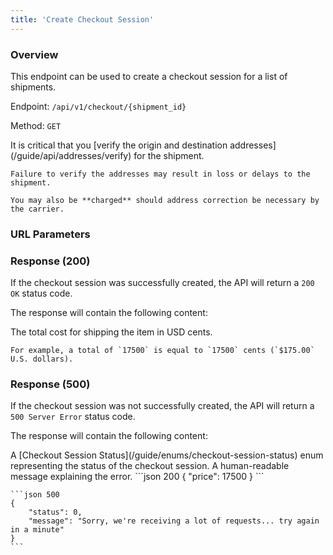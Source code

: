 ```yaml
---
title: 'Create Checkout Session'
---
```



### Overview

This endpoint can be used to create a checkout session for a list of shipments.

Endpoint: `/api/v1/checkout/{shipment_id}`

Method: `GET`

<Warning>
    It is critical that you [verify the origin and destination addresses](/guide/api/addresses/verify) for the shipment.

    Failure to verify the addresses may result in loss or delays to the shipment.

    You may also be **charged** should address correction be necessary by the carrier.
</Warning>

### URL Parameters

<ShipmentIdField action="purchase"/>

### Response (200)

If the checkout session was successfully created, the API will return a `200 OK` status code.

The response will contain the following content:

<ResponseField name="price" type="integer" required>
    The total cost for shipping the item in USD cents.

    For example, a total of `17500` is equal to `17500` cents (`$175.00` U.S. dollars).
</ResponseField>

### Response (500)

If the checkout session was not successfully created, the API will return a `500 Server Error` status code.

The response will contain the following content:

<ResponseField name="status" type="integer" required>
    A [Checkout Session Status](/guide/enums/checkout-session-status) enum representing the status of the checkout session.
</ResponseField>

<ResponseField name="message" type="string" required>
    A human-readable message explaining the error.
</ResponseField>

<ResponseExample>
    ```json 200
    {
        "price": 17500
    }
    ```

    ```json 500
    {
        "status": 0,
        "message": "Sorry, we're receiving a lot of requests... try again in a minute"
    }
    ```
</ResponseExample>

